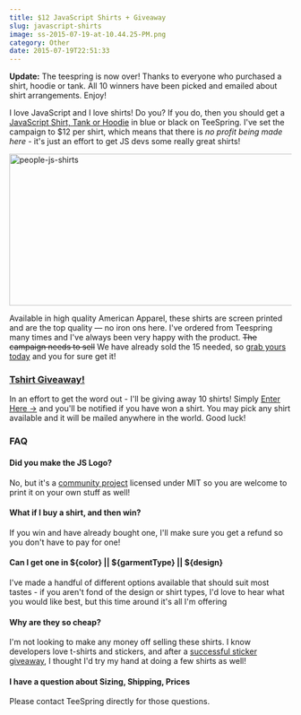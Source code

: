 ```yaml
---
title: $12 JavaScript Shirts + Giveaway
slug: javascript-shirts
image: ss-2015-07-19-at-10.44.25-PM.png
category: Other
date: 2015-07-19T22:51:33
---
```


**Update:** The teespring is now over! Thanks to everyone who purchased a shirt, hoodie or tank. All 10 winners have been picked and emailed about shirt arrangements. Enjoy!

I love JavaScript and I love shirts! Do you? If you do, then you should get a <a href="http://teespring.com/javascript-shirts">JavaScript Shirt, Tank or Hoodie</a> in blue or black on TeeSpring. I've set the campaign to $12 per shirt, which means that there is <em>no profit being made here</em> - it's just an effort to get JS devs some really great shirts!

<img class="aligncenter size-full wp-image-3559" src="people-js-shirts.jpg" alt="people-js-shirts" width="642" height="271" />

Available in high quality American Apparel, these shirts are screen printed and are the top quality — no iron ons here. I've ordered from Teespring many times and I've always been very happy with the product. <del datetime="2015-07-20T14:09:27+00:00">The campaign needs to sell</del> We have already sold the 15 needed, so <a href="http://teespring.com/javascript-shirts">grab yours today</a> and you for sure get it!

<h3><a href="http://wesbos.com/giveaways/javascript-shirt-giveaway/">Tshirt Giveaway!</a></h3>

In an effort to get the word out - I'll be giving away 10 shirts! Simply <a href="http://wesbos.com/giveaways/javascript-shirt-giveaway/">Enter Here →</a> and you'll be notified if you have won a shirt. You may pick any shirt available and it will be mailed anywhere in the world. Good luck!

<h3>FAQ</h3>

<h4>Did you make the JS Logo?</h4>

No, but it's a <a href="https://github.com/voodootikigod/logo.js">community project</a> licensed under MIT so you are welcome to print it on your own stuff as well!

<h4>What if I buy a shirt, and then win?</h4>

If you win and have already bought one, I'll make sure you get a refund so you don't have to pay for one!

<h4>Can I get one in ${color} || ${garmentType} || ${design}</h4>

I've made a handful of different options available that should suit most tastes - if you aren't fond of the design or shirt types, I'd love to hear what you would like best, but this time around it's all I'm offering

<h4>Why are they so cheap?</h4>

I'm not looking to make any money off selling these shirts. I know developers love t-shirts and stickers, and after a <a href="http://wesbos.com/dev-stickers/">successful sticker giveaway</a>, I thought I'd try my hand at doing a few shirts as well!

<h4>I have a question about Sizing, Shipping, Prices</h4>

Please contact TeeSpring directly for those questions.